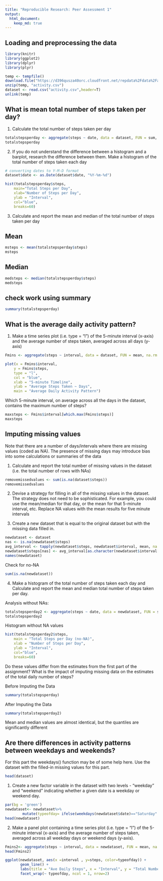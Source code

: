 ```yaml
---
title: "Reproducible Research: Peer Assessment 1"
output: 
  html_document:
    keep_md: true
---
```



## Loading and preprocessing the data
```r
library(knitr)
library(ggplot2)
library(dplyr)
library(plyr)
```



```r
temp <- tempfile()
download.file("https://d396qusza40orc.cloudfront.net/repdata%2Fdata%2Factivity.zip", temp, mode="wb")
unzip(temp, "activity.csv")
dataset <- read.csv("activity.csv",header=T)
unlink(temp)
```

## What is mean total number of steps taken per day?
1. Calculate the total number of steps taken per day

```r
totalstepsperday <- aggregate(steps ~ date, data = dataset, FUN = sum, na.rm = TRUE)
totalstepsperday
```

2. If you do not understand the difference between a histogram and a barplot, research the difference between them. Make a histogram of the total number of steps taken each day

```r

# converting dates to Y-M-D format
dataset$date <- as.Date(dataset$date, "%Y-%m-%d")

hist(totalstepsperday$steps, 
    main="Total Steps per Day", 
    xlab="Number of Steps per Day", 
    ylab = "Interval",
    col="blue",
    breaks=60)
```


3. Calculate and report the mean and median of the total number of steps taken per day

## Mean
```r
msteps <- mean(totalstepsperday$steps)
msteps
```

## Median 
```r
medsteps <- median(totalstepsperday$steps)
medsteps
```

## check work using summary
```r
summary(totalstepsperday)
```


## What is the average daily activity pattern?

1. Make a time series plot (i.e. type = "l") of the 5-minute interval (x-axis) and the average number of steps taken, averaged across all days (y-axis)
```r
Fmins <- aggregate(steps ~ interval, data = dataset, FUN = mean, na.rm = TRUE)

plot(x = Fmins$interval, 
    y = Fmins$steps, 
    type = "l", 
    col = "blue",
    xlab = "5-minute Timeline",
    ylab = "Average Steps Taken ~ Days",
    main = "Average Daily Activity Pattern")
```

Which 5-minute interval, on average across all the days in the dataset, contains the maximum number of steps?
```r
maxsteps <- Fmins$interval[which.max(Fmins$steps)]
maxsteps
```

## Imputing missing values

Note that there are a number of days/intervals where there are missing values (coded as NA). The presence of missing days may introduce bias into some calculations or summaries of the data

1. Calculate and report the total number of missing values in the dataset (i.e. the total number of rows with NAs)
```r
removemissedvalues <- sum(is.na(dataset$steps))
removemissedvalues
```

2. Devise a strategy for filling in all of the missing values in the dataset. The strategy does not need to be sophisticated. For example, you could use the mean/median for that day, or the mean for that 5-minute interval, etc.
Replace NA values with the mean results for five minute intervals

3. Create a new dataset that is equal to the original dataset but with the missing data filled in.
```r
newdataset <- dataset
nas <- is.na(newdataset$steps)
avg_interval <- tapply(newdataset$steps, newdataset$interval, mean, na.rm=TRUE, simplify = TRUE)
newdataset$steps[nas] <- avg_interval[as.character(newdataset$interval[nas])]
names(newdataset)
```
 Check for no-NA
```r
sum(is.na(newdataset))
```
4. Make a histogram of the total number of steps taken each day and Calculate and report the mean and median total number of steps taken per day. 

Analysis without NAs:
```r
totalstepsperday2 <- aggregate(steps ~ date, data = newdataset, FUN = sum, na.rm = TRUE)
totalstepsperday2
```
Histogram without NA values
```r

hist(totalstepsperday2$steps, 
    main = "Total Steps per Day (no-NA)", 
    xlab = "Number of Steps per Day", 
    ylab = "Interval",
    col="blue",
    breaks=60)
```

Do these values differ from the estimates from the first part of the assignment? 
What is the impact of imputing missing data on the estimates of the total daily number of steps?

Before Imputing the Data
```r
summary(totalstepsperday)
```
After Imputing the Data
```r
summary(totalstepsperday2)
```
Mean and median values are almost identical, but the quantiles are significantly different

## Are there differences in activity patterns between weekdays and weekends?

For this part the weekdays() function may be of some help here. Use the dataset with the filled-in missing values for this part.
```r
head(dataset)
```

1. Create a new factor variable in the dataset with two levels - "weekday" and "weekend" indicating whether a given date is a weekday or weekend day.
```r
par(bg = 'green')
newdataset<- newdataset%>%
        mutate(typeofday= ifelse(weekdays(newdataset$date)=="Saturday" | weekdays(newdataset$date)=="Sunday", "Weekend", "Weekday"))
head(newdataset)
```
2. Make a panel plot containing a time series plot (i.e. type = "l") of the 5-minute interval (x-axis) and the average number of steps taken, averaged across all weekday days or weekend days (y-axis). 
```r
Fmins2<- aggregate(steps ~ interval, data = newdataset, FUN = mean, na.rm = TRUE)
head(Fmins2)

ggplot(newdataset, aes(x =interval , y=steps, color=typeofday)) +
       geom_line() +
       labs(title = "Ave Daily Steps", x = "Interval", y = "Total Number of Steps") +
       facet_wrap(~ typeofday, ncol = 1, nrow=2)
```